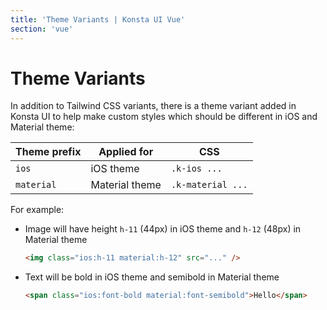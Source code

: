 ```yaml
---
title: 'Theme Variants | Konsta UI Vue'
section: 'vue'
---
```


# Theme Variants

In addition to Tailwind CSS variants, there is a theme variant added in Konsta UI to help make custom styles which should be different in iOS and Material theme:

| Theme prefix | Applied for    | CSS               |
| ------------ | -------------- | ----------------- |
| `ios`        | iOS theme      | `.k-ios ...`      |
| `material`   | Material theme | `.k-material ...` |

For example:

- Image will have height `h-11` (44px) in iOS theme and `h-12` (48px) in Material theme

  ```html
  <img class="ios:h-11 material:h-12" src="..." />
  ```

- Text will be bold in iOS theme and semibold in Material theme

  ```html
  <span class="ios:font-bold material:font-semibold">Hello</span>
  ```
